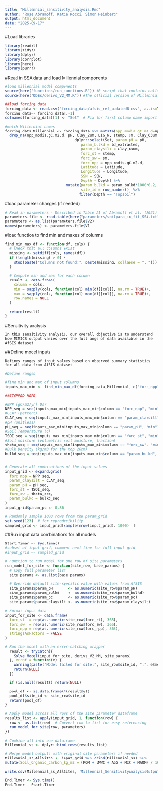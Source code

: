 ```yaml
---
title: "Millennial_sensitivity_analysis.Rmd"
author: "Rose Abramoff, Katie Rocci, Simon Heinberg"
output: html_document
date: "2025-09-17"
---
```


#Load libraries 
```r
library(readxl)
library(tidyr)
library(dplyr)
library(corrplot)
library(here)
library(purrr)
```

#Read in SSA data and load Millennial components
```r
#load millennial model components
source(here("functions/run_functions.R")) #R script that contains calls to run model
source(here("ODEs/derivs_V2_MM.R")) #The official version of Millennial V2

##load forcing data
forcing_data <- read.csv("forcing_data/afsis_ref_updated8.csv", as.is=T)
forcing_data<- forcing_data[,-1]
colnames(forcing_data)[1] <- "Set"  # Fix for first column name import error

#match Millennial names
forcing_data_Millennial <- forcing_data %>% mutate(npp_modis.gC.m2.d=npp_modis*1000/365) %>%
  drop_na(npp_modis.gC.m2.d, pH, Clay_2um, LIG_N, stemp, sm, Clay_63um, bd_extracted) %>%
                                dplyr::select(Set, param_pH = pH, 
                                   param_bulkd = bd_extracted, 
                                   param_claysilt = Clay_63um, 
                                   forc_st = stemp, 
                                   forc_sw = sm, 
                                   forc_npp = npp_modis.gC.m2.d,
                                   Latitude = Latitude,
                                   Longitude = Longitude,
                                   SSN = SSN,
                                   Depth = Depth) %>% 
                            mutate(param_bulkd = param_bulkd*1000*0.2, param_pc = 0.86, #1000 converts from g/cm3 to kg/m3, 0.2 for top 20 cm
                                   site_id = row_number()) %>% 
                                  filter(Depth == "Topsoil")
```


#load parameter changes (if needed)
```r
# Read in parameters - Described in Table A1 of Abramoff et al. (2021)
parameters.file <- read.table(here("parameters/soilpara_in_fit_SSA.txt"))
parameters <- as.list(parameters.file$V2)
names(parameters) <- parameters.file$V1
```

#load function to find min and maxes of columns
```r
find_min_max_df <- function(df, cols) {
  # Check that all columns exist
  missing <- setdiff(cols, names(df))
  if (length(missing) > 0) {
    stop(paste("Columns not found:", paste(missing, collapse = ", ")))
  }
  
  # Compute min and max for each column
  result <- data.frame(
    column = cols,
    min = sapply(cols, function(col) min(df[[col]], na.rm = TRUE)),
    max = sapply(cols, function(col) max(df[[col]], na.rm = TRUE)),
    row.names = NULL
  )
  
  return(result)
}
```


#Sensitivity analysis
```
In this sensitivity analysis, our overall objective is to understand how MIMICS output varies over the full ange of data available in the AfSIS dataset
```
##Define model inputs
```
Defines ranges of input values based on observed summary statistics for all data from AfSIS dataset
```
```r
#Define ranges

#find min and max of input columns
inputs_max_min <- find_min_max_df(forcing_data_Millennial, c("forc_npp", "param_claysilt", "param_pH", "forc_st", "forc_sw","param_bulkd"))

##STOPPED HERE

#NPP (gC/m2/yr) 0s?
NPP_seq = seq(inputs_max_min[inputs_max_min$column == "forc_npp", "min"],inputs_max_min[inputs_max_min$column == "forc_npp", "max"], length.out=10)
#CLAY (percent)
CLAY_seq = seq(inputs_max_min[inputs_max_min$column == "param_claysilt", "min"],inputs_max_min[inputs_max_min$column == "param_claysilt", "max"], length.out=10)
#pH (unitless)
pH_seq = seq(inputs_max_min[inputs_max_min$column == "param_pH", "min"],inputs_max_min[inputs_max_min$column == "param_pH", "max"], length.out=10)
#Soil Temperature (C)
TSOI_seq = seq(inputs_max_min[inputs_max_min$column == "forc_st", "min"],inputs_max_min[inputs_max_min$column == "forc_st", "max"], length.out=10)
#Soil moisture (volumetric soil moisture, fraction)
theta_seq = seq(inputs_max_min[inputs_max_min$column == "forc_sw", "min"],inputs_max_min[inputs_max_min$column == "forc_sw", "max"], length.out=10)
#Bulk Density (kg/m3 for the top 20cm)
bulkd_seq = seq(inputs_max_min[inputs_max_min$column == "param_bulkd", "min"],inputs_max_min[inputs_max_min$column == "param_bulkd", "max"], length.out=10)


# Generate all combinations of the input values
input_grid <- expand.grid(
  forc_npp = NPP_seq,
  param_claysilt = CLAY_seq,
  param_pH = pH_seq,
  forc_st = TSOI_seq,
  forc_sw = theta_seq,
  param_bulkd = bulkd_seq
)
input_grid$param_pc <- 0.86

# Randomly sample 1000 rows from the param_grid
set.seed(123)  # for reproducibility
sampled_grid <- input_grid[sample(nrow(input_grid), 1000), ]
```

##Run input data combinations for all models
```r
Start.Timer <- Sys.time()
#subset of input grid, comment next line for full input grid
#input_grid <- sampled_grid

# Function to run model for one row of site parameters
run_model_for_site <- function(site_row, base_params) {
  # Copy full parameter list
  site_params <- as.list(base_params)
  
  # Override default site-specific value with values from AfSIS
  site_params$param_pH       <- as.numeric(site_row$param_pH)
  site_params$param_bulkd    <- as.numeric(site_row$param_bulkd)
  site_params$param_pc       <- as.numeric(site_row$param_pc)
  site_params$param_claysilt <- as.numeric(site_row$param_claysilt)
    
# Format input data
input_for_site <- data.frame(
  forc_st  = rep(as.numeric(site_row$forc_st), 365),
  forc_sw  = rep(as.numeric(site_row$forc_sw), 365),
  forc_npp = rep(as.numeric(site_row$forc_npp), 365),
  stringsAsFactors = FALSE
)

# Run the model with an error-catching wrapper
  result <- tryCatch({
    Solve_Model(input_for_site, derivs_V2_MM, site_params)
  }, error = function(e) {
    warning(paste("Model failed for site:", site_row$site_id, ":", e$message))
    return(NULL)
  })

  if (is.null(result)) return(NULL)

  pool_df <- as.data.frame(t(result$y))
  pool_df$site_id <- site_row$site_id
  return(pool_df)
}

# Apply model across all rows of the site parameter dataframe
results_list <- apply(input_grid, 1, function(row) {
  row <- as.list(row)  # Convert row to list for easy referencing
  run_model_for_site(row, parameters)
})

# Combine all into one dataframe
Millennial_ss <- dplyr::bind_rows(results_list)

# Merge model outputs with original site parameters if needed
Millennial_ss_AllSites <- input_grid %>% cbind(Millennial_ss) %>%
mutate(Soil_Organic_Carbon_kg_m2 = (POM + LMWC + AGG + MIC + MAOM) / 1000)

write.csv(Millennial_ss_AllSites, 'Millennial_SensitivityAnalysisOutput_091725.csv')

End.Timer <- Sys.time()
End.Timer - Start.Timer
```

